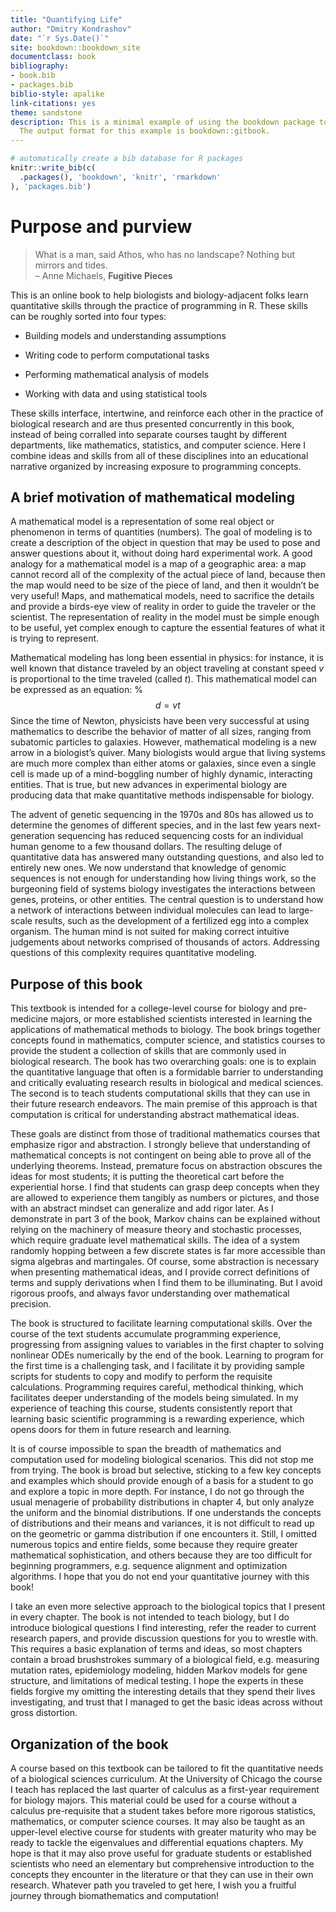 ```yaml
--- 
title: "Quantifying Life"
author: "Dmitry Kondrashov"
date: "`r Sys.Date()`"
site: bookdown::bookdown_site
documentclass: book
bibliography:
- book.bib
- packages.bib
biblio-style: apalike
link-citations: yes
theme: sandstone
description: This is a minimal example of using the bookdown package to write a book.
  The output format for this example is bookdown::gitbook.
---
```


```r
# automatically create a bib database for R packages
knitr::write_bib(c(
  .packages(), 'bookdown', 'knitr', 'rmarkdown'
), 'packages.bib')
```




# Purpose and purview {-}

> What is a man, said Athos, who has no landscape? Nothing but mirrors and tides.  
> -- Anne Michaels, **Fugitive Pieces**

This is an online book to help biologists and biology-adjacent folks learn quantitative skills through the practice of programming in R. These skills can be roughly sorted into four types:

* Building models and understanding assumptions

* Writing code to perform computational tasks

* Performing mathematical analysis of models

* Working with data and using statistical tools

These skills interface, intertwine, and reinforce each other in the practice of biological research and are thus presented concurrently in this book, instead of being corralled into separate courses taught by different departments, like mathematics, statistics, and computer science. Here I combine ideas and skills from all of these disciplines into an educational narrative organized by increasing exposure to programming concepts. 


## A brief motivation of mathematical modeling

A mathematical model is a representation of some real object or phenomenon in terms of quantities (numbers). The goal of modeling is to create a description of the object in question that may be used to pose and answer questions about it, without doing hard experimental work.  A good analogy for a mathematical model is a map of a geographic area: a map cannot record all of the complexity of the actual piece of land, because then the map would need to be size of the piece of land, and then it wouldn't be very useful! Maps, and mathematical models, need to sacrifice the details and provide a birds-eye view of reality in order to guide the traveler or the scientist. The representation of reality in the model must be simple enough to be useful, yet complex enough to capture the essential features of what it is trying to represent. 

Mathematical modeling has long been essential in physics: for instance, it is well known that distance traveled by an object traveling at constant speed $v$ is proportional to the time traveled (called $t$). This mathematical model can be expressed as an equation: 
%$$d = vt$$
Since the time of Newton, physicists have been very successful at using mathematics to describe the behavior of matter of all sizes, ranging from subatomic particles to galaxies. However, mathematical modeling is a new arrow in a biologist's quiver. Many biologists would argue that living systems are much more complex than either atoms or galaxies, since even a single cell is made up of a mind-boggling number of highly dynamic, interacting entities. That is true, but new advances in experimental biology are producing data that  make quantitative methods indispensable for biology.

The advent of \index{sequencing!genetic} genetic sequencing in the 1970s and 80s has allowed us to determine the genomes of different species, and in the last few years \index{sequencing!next-generation} next-generation sequencing has reduced sequencing costs for an individual human genome to a few thousand dollars. The resulting deluge of quantitative data has answered many outstanding questions, and also led to entirely new ones. We now understand that knowledge of genomic sequences is not enough for understanding how living things work, so the burgeoning field of \index{systems biology} systems biology investigates the interactions between genes, proteins, or other entities. The central question is to understand how a network of interactions between individual molecules can lead to large-scale results, such as the development of a fertilized egg into a complex organism.  The human mind is not suited for making correct intuitive judgements about networks comprised of thousands of actors. Addressing questions of this complexity requires quantitative modeling.

## Purpose of this book

This textbook is intended for a college-level course for biology and pre-medicine majors, or more established scientists interested in learning the applications of mathematical methods to biology. The book brings together concepts found in mathematics, computer science, and statistics courses to provide the student a collection of skills that are commonly used in biological research. The book has two overarching goals: one is to explain the quantitative language that often is a formidable barrier to understanding and critically evaluating research results in biological and medical sciences. The second is to teach students computational skills that they can use in their future research endeavors. The main premise of this approach is that computation is critical for understanding abstract mathematical ideas.

These goals are distinct from those of traditional mathematics courses that emphasize rigor and abstraction. I strongly believe that  understanding of mathematical concepts is not contingent on being able to prove all of the underlying theorems. Instead, premature focus on abstraction obscures the ideas for most students; it is putting the theoretical cart before the experiential horse. I find that students can grasp deep concepts when they are allowed to experience them tangibly as numbers or pictures, and those with an abstract mindset can generalize and add rigor later.  As I demonstrate in part 3 of the book, Markov chains can be explained without relying on the machinery of measure theory and stochastic processes, which require graduate level mathematical skills. The idea of a system randomly hopping between a few discrete states is far more accessible than sigma algebras and martingales. Of course, some abstraction is necessary when presenting mathematical ideas, and I provide correct definitions of terms and supply derivations when I find them to be illuminating. But I avoid rigorous proofs, and always favor understanding over mathematical precision. 

The book is structured to facilitate learning computational skills. Over the course of the text students accumulate programming experience, progressing from assigning values to variables in the first chapter to solving nonlinear ODEs numerically by the end of the book. Learning to program for the first time is a challenging task, and I facilitate it by providing sample scripts for students to copy and modify to perform the requisite calculations. Programming requires careful, methodical thinking, which facilitates deeper understanding of the models being simulated. In my experience of teaching this course, students consistently report that learning basic scientific programming is a rewarding experience, which opens doors for them in future research and learning.

It is of course impossible to span the breadth of mathematics and computation used for modeling biological scenarios. This did not stop me from trying. The book is broad but selective, sticking to a few key concepts and examples which should provide enough of a basis for a student to go and explore a topic in more depth. For instance, I do not go through the usual menagerie of probability distributions in chapter 4, but only analyze the uniform and the binomial distributions. If one understands the concepts of distributions and their means and variances, it is not difficult to read up on the geometric or gamma distribution if one encounters it. Still, I omitted numerous topics and entire fields, some because they require greater mathematical sophistication, and others because they are too difficult for beginning programmers, e.g. sequence alignment and optimization algorithms. I hope that you do not end your quantitative journey with this book!

I take an even more selective approach to the biological topics that I present in every chapter. The book is not intended to teach biology, but I do introduce  biological questions I find interesting, refer the reader to current research papers, and provide discussion questions for you to wrestle with. This requires a basic explanation of terms and ideas, so most chapters contain a broad brushstrokes summary of a biological field, e.g. measuring mutation rates, epidemiology modeling, hidden Markov models for gene structure, and limitations of medical testing. I hope the experts in these fields forgive my omitting the interesting details that they spend their lives investigating, and trust that I managed to get the basic ideas across without gross distortion.

## Organization of the book

A course based on this textbook can be tailored to fit the quantitative needs of a biological sciences curriculum. At the University of Chicago the course I teach has replaced the last quarter of calculus as a first-year requirement for biology majors. This material could  be used for a course without a calculus pre-requisite that a student takes before more rigorous statistics, mathematics, or computer science courses. It may also be taught as an upper-level elective course for students with greater maturity who may be ready to tackle the eigenvalues and differential equations chapters. My hope is that it may also prove useful for graduate students or established scientists who need an elementary but comprehensive introduction to the concepts they encounter in the literature or that they can use in their own research. Whatever path you traveled to get here, I wish you a fruitful journey through biomathematics and computation!
